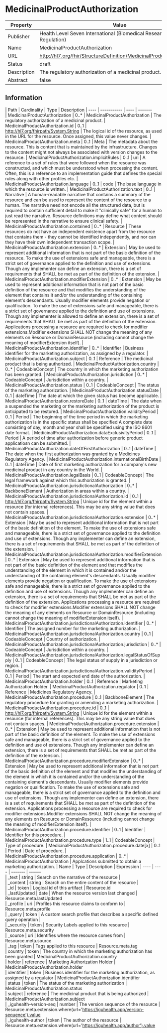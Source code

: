 
  # MedicinalProductAuthorization

  
|Property|Value|
|---|---|
|Publisher|Health Level Seven International (Biomedical Research and Regulation)|
|Name|MedicinalProductAuthorization|
|URL|http://hl7.org/fhir/StructureDefinition/MedicinalProductAuthorization|
|Status|draft|
|Description|The regulatory authorization of a medicinal product.|
|Abstract|false|

  ## Information
  <Tabs> <TabItem value="structure" label="Structure">
   | Path | Cardinality | Type | Description
  | ---- | ----------- | ---- | -------  
 | MedicinalProductAuthorization | 0..* | MedicinalProductAuthorization | The regulatory authorization of a medicinal product. 
 | MedicinalProductAuthorization.id | 0..1 | http://hl7.org/fhirpath/System.String | The logical id of the resource, as used in the URL for the resource. Once assigned, this value never changes. 
 | MedicinalProductAuthorization.meta | 0..1 | Meta | The metadata about the resource. This is content that is maintained by the infrastructure. Changes to the content might not always be associated with version changes to the resource. 
 | MedicinalProductAuthorization.implicitRules | 0..1 | uri | A reference to a set of rules that were followed when the resource was constructed, and which must be understood when processing the content. Often, this is a reference to an implementation guide that defines the special rules along with other profiles etc. 
 | MedicinalProductAuthorization.language | 0..1 | code | The base language in which the resource is written. 
 | MedicinalProductAuthorization.text | 0..1 | Narrative | A human-readable narrative that contains a summary of the resource and can be used to represent the content of the resource to a human. The narrative need not encode all the structured data, but is required to contain sufficient detail to make it "clinically safe" for a human to just read the narrative. Resource definitions may define what content should be represented in the narrative to ensure clinical safety. 
 | MedicinalProductAuthorization.contained | 0..* | Resource | These resources do not have an independent existence apart from the resource that contains them - they cannot be identified independently, and nor can they have their own independent transaction scope. 
 | MedicinalProductAuthorization.extension | 0..* | Extension | May be used to represent additional information that is not part of the basic definition of the resource. To make the use of extensions safe and manageable, there is a strict set of governance  applied to the definition and use of extensions. Though any implementer can define an extension, there is a set of requirements that SHALL be met as part of the definition of the extension. 
 | MedicinalProductAuthorization.modifierExtension | 0..* | Extension | May be used to represent additional information that is not part of the basic definition of the resource and that modifies the understanding of the element that contains it and/or the understanding of the containing element's descendants. Usually modifier elements provide negation or qualification. To make the use of extensions safe and manageable, there is a strict set of governance applied to the definition and use of extensions. Though any implementer is allowed to define an extension, there is a set of requirements that SHALL be met as part of the definition of the extension. Applications processing a resource are required to check for modifier extensions.Modifier extensions SHALL NOT change the meaning of any elements on Resource or DomainResource (including cannot change the meaning of modifierExtension itself). 
 | MedicinalProductAuthorization.identifier | 0..* | Identifier | Business identifier for the marketing authorization, as assigned by a regulator. 
 | MedicinalProductAuthorization.subject | 0..1 | Reference | The medicinal product that is being authorized. 
 | MedicinalProductAuthorization.country | 0..* | CodeableConcept | The country in which the marketing authorization has been granted. 
 | MedicinalProductAuthorization.jurisdiction | 0..* | CodeableConcept | Jurisdiction within a country. 
 | MedicinalProductAuthorization.status | 0..1 | CodeableConcept | The status of the marketing authorization. 
 | MedicinalProductAuthorization.statusDate | 0..1 | dateTime | The date at which the given status has become applicable. 
 | MedicinalProductAuthorization.restoreDate | 0..1 | dateTime | The date when a suspended the marketing or the marketing authorization of the product is anticipated to be restored. 
 | MedicinalProductAuthorization.validityPeriod | 0..1 | Period | The beginning of the time period in which the marketing authorization is in the specific status shall be specified A complete date consisting of day, month and year shall be specified using the ISO 8601 date format. 
 | MedicinalProductAuthorization.dataExclusivityPeriod | 0..1 | Period | A period of time after authorization before generic product applicatiosn can be submitted. 
 | MedicinalProductAuthorization.dateOfFirstAuthorization | 0..1 | dateTime | The date when the first authorization was granted by a Medicines Regulatory Agency. 
 | MedicinalProductAuthorization.internationalBirthDate | 0..1 | dateTime | Date of first marketing authorization for a company's new medicinal product in any country in the World. 
 | MedicinalProductAuthorization.legalBasis | 0..1 | CodeableConcept | The legal framework against which this authorization is granted. 
 | MedicinalProductAuthorization.jurisdictionalAuthorization | 0..* | BackboneElement | Authorization in areas within a country. 
 | MedicinalProductAuthorization.jurisdictionalAuthorization.id | 0..1 | http://hl7.org/fhirpath/System.String | Unique id for the element within a resource (for internal references). This may be any string value that does not contain spaces. 
 | MedicinalProductAuthorization.jurisdictionalAuthorization.extension | 0..* | Extension | May be used to represent additional information that is not part of the basic definition of the element. To make the use of extensions safe and manageable, there is a strict set of governance  applied to the definition and use of extensions. Though any implementer can define an extension, there is a set of requirements that SHALL be met as part of the definition of the extension. 
 | MedicinalProductAuthorization.jurisdictionalAuthorization.modifierExtension | 0..* | Extension | May be used to represent additional information that is not part of the basic definition of the element and that modifies the understanding of the element in which it is contained and/or the understanding of the containing element's descendants. Usually modifier elements provide negation or qualification. To make the use of extensions safe and manageable, there is a strict set of governance applied to the definition and use of extensions. Though any implementer can define an extension, there is a set of requirements that SHALL be met as part of the definition of the extension. Applications processing a resource are required to check for modifier extensions.Modifier extensions SHALL NOT change the meaning of any elements on Resource or DomainResource (including cannot change the meaning of modifierExtension itself). 
 | MedicinalProductAuthorization.jurisdictionalAuthorization.identifier | 0..* | Identifier | The assigned number for the marketing authorization. 
 | MedicinalProductAuthorization.jurisdictionalAuthorization.country | 0..1 | CodeableConcept | Country of authorization. 
 | MedicinalProductAuthorization.jurisdictionalAuthorization.jurisdiction | 0..* | CodeableConcept | Jurisdiction within a country. 
 | MedicinalProductAuthorization.jurisdictionalAuthorization.legalStatusOfSupply | 0..1 | CodeableConcept | The legal status of supply in a jurisdiction or region. 
 | MedicinalProductAuthorization.jurisdictionalAuthorization.validityPeriod | 0..1 | Period | The start and expected end date of the authorization. 
 | MedicinalProductAuthorization.holder | 0..1 | Reference | Marketing Authorization Holder. 
 | MedicinalProductAuthorization.regulator | 0..1 | Reference | Medicines Regulatory Agency. 
 | MedicinalProductAuthorization.procedure | 0..1 | BackboneElement | The regulatory procedure for granting or amending a marketing authorization. 
 | MedicinalProductAuthorization.procedure.id | 0..1 | http://hl7.org/fhirpath/System.String | Unique id for the element within a resource (for internal references). This may be any string value that does not contain spaces. 
 | MedicinalProductAuthorization.procedure.extension | 0..* | Extension | May be used to represent additional information that is not part of the basic definition of the element. To make the use of extensions safe and manageable, there is a strict set of governance  applied to the definition and use of extensions. Though any implementer can define an extension, there is a set of requirements that SHALL be met as part of the definition of the extension. 
 | MedicinalProductAuthorization.procedure.modifierExtension | 0..* | Extension | May be used to represent additional information that is not part of the basic definition of the element and that modifies the understanding of the element in which it is contained and/or the understanding of the containing element's descendants. Usually modifier elements provide negation or qualification. To make the use of extensions safe and manageable, there is a strict set of governance applied to the definition and use of extensions. Though any implementer can define an extension, there is a set of requirements that SHALL be met as part of the definition of the extension. Applications processing a resource are required to check for modifier extensions.Modifier extensions SHALL NOT change the meaning of any elements on Resource or DomainResource (including cannot change the meaning of modifierExtension itself). 
 | MedicinalProductAuthorization.procedure.identifier | 0..1 | Identifier | Identifier for this procedure. 
 | MedicinalProductAuthorization.procedure.type | 1..1 | CodeableConcept | Type of procedure. 
 | MedicinalProductAuthorization.procedure.date[x] | 0..1 | Period | Date of procedure. 
 | MedicinalProductAuthorization.procedure.application | 0..* | MedicinalProductAuthorization | Applcations submitted to obtain a marketing authorization. 
</TabItem>
 <TabItem value="searchparameter" label="Search Parameters">
   | Name | Type | Description  | Expression 
    | ---- | ---- | ------- | ------  
 | _text | string | Search on the narrative of the resource |   
 | _content | string | Search on the entire content of the resource |   
 | _id | token | Logical id of this artifact | Resource.id  
 | _lastUpdated | date | When the resource version last changed | Resource.meta.lastUpdated  
 | _profile | uri | Profiles this resource claims to conform to | Resource.meta.profile  
 | _query | token | A custom search profile that describes a specific defined query operation |   
 | _security | token | Security Labels applied to this resource | Resource.meta.security  
 | _source | uri | Identifies where the resource comes from | Resource.meta.source  
 | _tag | token | Tags applied to this resource | Resource.meta.tag  
 | country | token | The country in which the marketing authorization has been granted | MedicinalProductAuthorization.country  
 | holder | reference | Marketing Authorization Holder | MedicinalProductAuthorization.holder  
 | identifier | token | Business identifier for the marketing authorization, as assigned by a regulator | MedicinalProductAuthorization.identifier  
 | status | token | The status of the marketing authorization | MedicinalProductAuthorization.status  
 | subject | reference | The medicinal product that is being authorized | MedicinalProductAuthorization.subject  
 | _iguhealth-version-seq | number | The version sequence of the resource | Resource.meta.extension.where(url='https://iguhealth.app/version-sequence').value  
 | _iguhealth-author | token | The author of the resource | Resource.meta.extension.where(url='https://iguhealth.app/author').value  

</TabItem>
</Tabs>